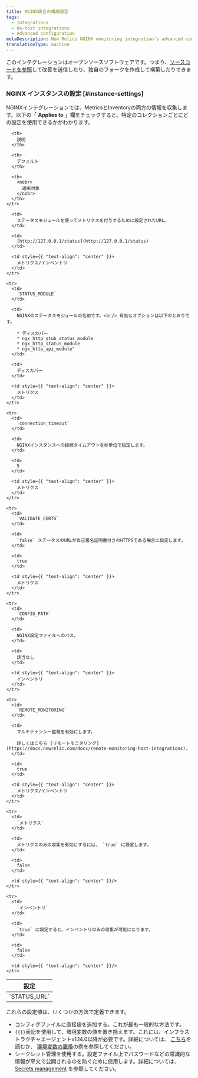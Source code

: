 ```yaml
---
title: NGINX統合の構成設定
tags:
  - Integrations
  - On-host integrations
  - Advanced configuration
metaDescription: New Relics NGINX monitoring integration's advanced configuration
translationType: machine
---
```


このインテグレーションはオープンソースソフトウェアです。つまり、[ソースコードを参照](https://github.com/newrelic/nri-nginx "新しいウィンドウにリンクが開きます。")して改善を送信したり、独自のフォークを作成して構築したりできます。

### NGINX インスタンスの設定 [#instance-settings]

NGINXインテグレーションでは、MetricsとInventoryの両方の情報を収集します。以下の「 **Applies to** 」欄をチェックすると、特定のコレクションごとにどの設定を使用できるかがわかります。

<table>
  <thead>
    <tr>
      <th style={{ width: "200px" }}>
        設定
      </th>

      <th>
        説明
      </th>

      <th>
        デフォルト
      </th>

      <th>
        <nobr>
          適用対象
        </nobr>
      </th>
    </tr>
  </thead>

  <tbody>
    <tr>
      <td>
        `STATUS_URL`
      </td>

      <td>
        ステータスモジュールを使ってメトリクスを付与するために設定されたURL。
      </td>

      <td>
        [http://127.0.0.1/status](http://127.0.0.1/status)
      </td>

      <td style={{ "text-align": "center" }}>
        メトリクス/インベントリ
      </td>
    </tr>

    <tr>
      <td>
        `STATUS_MODULE`
      </td>

      <td>
        NGINXのステータスモジュールの名前です。<br/> 有効なオプションは以下のとおりです。

        * ディスカバー
        * ngx_http_stub_status_module
        * ngx_http_status_module
        * ngx_http_api_module"
      </td>

      <td>
        ディスカバー
      </td>

      <td style={{ "text-align": "center" }}>
        メトリクス
      </td>
    </tr>

    <tr>
      <td>
        `connection_timeout`
      </td>

      <td>
        NGINXインスタンスへの接続タイムアウトを秒単位で指定します。
      </td>

      <td>
        5
      </td>

      <td style={{ "text-align": "center" }}>
        メトリクス
      </td>
    </tr>

    <tr>
      <td>
        `VALIDATE_CERTS`
      </td>

      <td>
        `false` ステータスのURLが自己署名証明書付きのHTTPSである場合に設定します。
      </td>

      <td>
        true
      </td>

      <td style={{ "text-align": "center" }}>
        メトリクス
      </td>
    </tr>

    <tr>
      <td>
        `CONFIG_PATH`
      </td>

      <td>
        NGINX設定ファイルへのパス。
      </td>

      <td>
        該当なし
      </td>

      <td style={{ "text-align": "center" }}>
        インベントリ
      </td>
    </tr>

    <tr>
      <td>
        `REMOTE_MONITORING`
      </td>

      <td>
        マルチテナンシー監視を有効にします。

        詳しくはこちら [リモートモニタリング](https://docs.newrelic.com/docs/remote-monitoring-host-integrations).
      </td>

      <td>
        true
      </td>

      <td style={{ "text-align": "center" }}>
        メトリクス/インベントリ
      </td>
    </tr>

    <tr>
      <td>
        `メトリクス`
      </td>

      <td>
        メトリクスのみの収集を有効にするには、 `true` に設定します。
      </td>

      <td>
        false
      </td>

      <td style={{ "text-align": "center" }}/>
    </tr>

    <tr>
      <td>
        `インベントリ`
      </td>

      <td>
        `true` に設定すると、インベントリのみの収集が可能になります。
      </td>

      <td>
        false
      </td>

      <td style={{ "text-align": "center" }}/>
    </tr>
  </tbody>
</table>

これらの設定値は、いくつかの方法で定義できます。

* コンフィグファイルに直接値を追加する。これが最も一般的な方法です。
* `{{}}`表記を使用して、環境変数の値を置き換えます。これには、インフラストラクチャエージェントv1.14.0以降が必要です。詳細については、 [こちら](/docs/infrastructure/install-infrastructure-agent/configuration/configure-infrastructure-agent/#passthrough)を読むか、 [環境変数の置換](/docs/infrastructure/host-integrations/host-integrations-list/nginx/nginx-integration#example4)の例を参照してください。
* シークレット管理を使用する。設定ファイル上でパスワードなどの常識的な情報が平文で公開されるのを防ぐために使用します。詳細については、 [Secrets management](https://docs.newrelic.com/docs/integrations/host-integrations/installation/secrets-management) を参照してください。